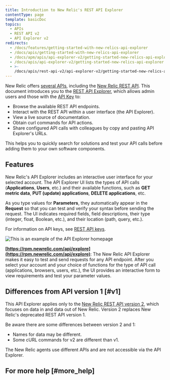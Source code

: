 ```yaml
---
title: Introduction to New Relic's REST API Explorer
contentType: page
template: basicDoc
topics:
  - APIs
  - REST API v2
  - API Explorer v2
redirects:
  - /docs/features/getting-started-with-new-relics-api-explorer
  - /docs/apis/getting-started-with-new-relics-api-explorer
  - /docs/apm/apis/api-explorer-v2/getting-started-new-relics-api-explorer
  - /docs/apis/api-explorer-v2/getting-started-new-relics-api-explorer
  - >-
    /docs/apis/rest-api-v2/api-explorer-v2/getting-started-new-relics-api-explorer
---
```


New Relic offers [several APIs](/docs/apis/getting-started/introduction-new-relic-apis), including the [New Relic REST API](/docs/apis/rest-api-v2/getting-started/introduction-new-relic-rest-api-v2). This document introduces you to the [REST API Explorer](https://api.newrelic.com), which allows admin users and those with the [API Key](/docs/apis/rest-api-v2/getting-started/introduction-new-relic-rest-api-v2#api_key) to:

* Browse the available REST API endpoints.
* Interact with the REST API within a user interface (the API Explorer).
* View a live source of documentation.
* Obtain curl commands for API actions.
* Share configured API calls with colleagues by copy and pasting API Explorer's URLs.

This helps you to quickly search for solutions and test your API calls before adding them to your own software components.

## Features

New Relic's API Explorer includes an interactive user interface for your selected account. The API Explorer UI lists the types of API calls (**Applications**, **Users**, etc.) and their available functions, such as **GET metric data**, **PUT (update) applications**, **DELETE applications**, etc.

As you type values for **Parameters**, they automatically appear in the **Request** so that you can test and verify your syntax before sending the request. The UI indicates required fields, field descriptions, their type (integer, float, Boolean, etc.), and their location (path, query, etc.).

For information on API keys, see [REST API keys](/docs/apis/rest-api-v2/getting-started/introduction-new-relic-rest-api-v2#api_key).

![This is an example of the API Explorer homepage](./images/API_explorer_main_page.png "API_explorer_main_page.png")

**[https://rpm.newrelic.com/api/explore](https://rpm.newrelic.com/api/explore)**: The New Relic API Explorer makes it easy to test and send requests for any API endpoint. After you select your account and your choice of functions for the type of API call (applications, browsers, users, etc.), the UI provides an interactive form to view requirements and test your parameter values.

## Differences from API version 1 [#v1]

This API Explorer applies only to the [New Relic REST API version 2](/docs/apm/apis/requirements/new-relic-rest-api-v2-getting-started), which focuses on data in and data out of New Relic. Version 2 replaces New Relic's deprecated REST API version 1.

Be aware there are some differences between version 2 and 1:

* Names for data may be different.
* Some cURL commands for v2 are different than v1.

<Callout variant="tip">
  The New Relic agents use different APIs and are not accessible via the API Explorer.
</Callout>

## For more help [#more_help]

